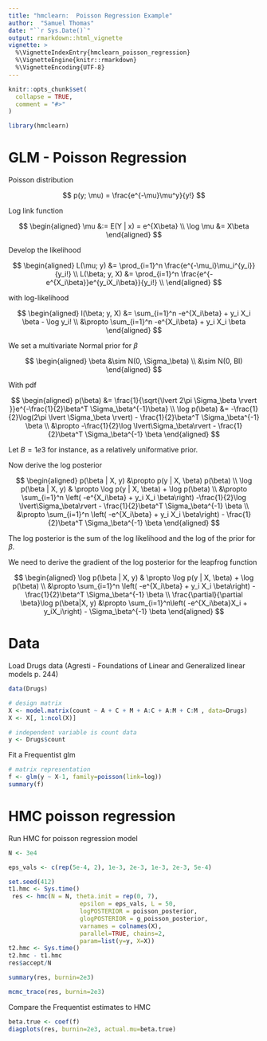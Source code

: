 ```yaml
---
title: "hmclearn:  Poisson Regression Example"
author:  "Samuel Thomas"
date: "``r Sys.Date()`"
output: rmarkdown::html_vignette
vignette: >
  %\VignetteIndexEntry{hmclearn_poisson_regression}
  %\VignetteEngine{knitr::rmarkdown}
  %\VignetteEncoding{UTF-8}
---
```


```r
knitr::opts_chunk$set(
  collapse = TRUE,
  comment = "#>"
)
```

```r
library(hmclearn)
```

# GLM - Poisson Regression

Poisson distribution

$$
p(y; \mu) = \frac{e^{-\mu}\mu^y}{y!}
$$

Log link function

$$
\begin{aligned}
\mu &:= E(Y | x) = e^{X\beta} \\
\log \mu &= X\beta
\end{aligned}
$$

Develop the likelihood

$$
\begin{aligned}
L(\mu; y) &= \prod_{i=1}^n \frac{e^{-\mu_i}\mu_i^{y_i}}{y_i!} \\
L(\beta; y, X) &= \prod_{i=1}^n \frac{e^{-e^{X_i\beta}}e^{y_iX_i\beta}}{y_i!} \\
\end{aligned}
$$

with log-likelihood

$$
\begin{aligned}
l(\beta; y, X) &= \sum_{i=1}^n -e^{X_i\beta} + y_i X_i \beta - \log y_i! \\
&\propto \sum_{i=1}^n -e^{X_i\beta} + y_i X_i \beta
\end{aligned}
$$

We set a multivariate Normal prior for $\beta$

$$
\begin{aligned}
\beta &\sim N(0, \Sigma_\beta) \\
&\sim N(0, BI)
\end{aligned}
$$


With pdf

$$
\begin{aligned}
p(\beta) &= \frac{1}{\sqrt{\lvert 2\pi \Sigma_\beta \rvert }}e^{-\frac{1}{2}\beta^T \Sigma_\beta^{-1}\beta} \\
\log p(\beta) &= -\frac{1}{2}\log(2\pi \lvert \Sigma_\beta \rvert) - \frac{1}{2}\beta^T \Sigma_\beta^{-1} \beta \\
&\propto -\frac{1}{2}\log \lvert\Sigma_\beta\rvert - \frac{1}{2}\beta^T \Sigma_\beta^{-1} \beta
\end{aligned}
$$

Let $B = 1e3$ for instance, as a relatively uniformative prior.

Now derive the log posterior

$$
\begin{aligned}
p(\beta | X, y) &\propto p(y | X, \beta)  p(\beta) \\
\log p(\beta | X, y) & \propto \log p(y | X, \beta) + \log p(\beta) \\
&\propto \sum_{i=1}^n \left( -e^{X_i\beta} + y_i X_i \beta\right) -\frac{1}{2}\log \lvert\Sigma_\beta\rvert - \frac{1}{2}\beta^T \Sigma_\beta^{-1} \beta \\
&\propto \sum_{i=1}^n \left( -e^{X_i\beta} + y_i X_i \beta\right) - \frac{1}{2}\beta^T \Sigma_\beta^{-1} \beta
\end{aligned}
$$

The log posterior is the sum of the log likelihood and the log of the prior for $\beta$.  

We need to derive the gradient of the log posterior for the leapfrog function

$$
\begin{aligned}
\log p(\beta | X, y) & \propto \log p(y | X, \beta) + \log p(\beta) \\
&\propto \sum_{i=1}^n \left( -e^{X_i\beta} + y_i X_i \beta\right) - \frac{1}{2}\beta^T \Sigma_\beta^{-1} \beta \\
\frac{\partial}{\partial \beta}\log p(\beta|X, y) &\propto \sum_{i=1}^n\left( -e^{X_i\beta}X_i + y_iX_i\right) - \Sigma_\beta^{-1} \beta
\end{aligned}
$$

# Data

Load Drugs data (Agresti - Foundations of Linear and Generalized linear models p. 244)

```r
data(Drugs)

# design matrix
X <- model.matrix(count ~ A + C + M + A:C + A:M + C:M , data=Drugs)
X <- X[, 1:ncol(X)]

# independent variable is count data
y <- Drugs$count


```


Fit a Frequentist glm

```r
# matrix representation
f <- glm(y ~ X-1, family=poisson(link=log))
summary(f)

```

# HMC poisson regression

Run HMC for poisson regression model

```r
N <- 3e4

eps_vals <- c(rep(5e-4, 2), 1e-3, 2e-3, 1e-3, 2e-3, 5e-4)

set.seed(412)
t1.hmc <- Sys.time()
 res <- hmc(N = N, theta.init = rep(0, 7), 
                    epsilon = eps_vals, L = 50, 
                    logPOSTERIOR = poisson_posterior,
                    glogPOSTERIOR = g_poisson_posterior, 
                    varnames = colnames(X), 
                    parallel=TRUE, chains=2,
                    param=list(y=y, X=X)) 
t2.hmc <- Sys.time()
t2.hmc - t1.hmc
res$accept/N
```

```r
summary(res, burnin=2e3)
```

```r
mcmc_trace(res, burnin=2e3)
```

Compare the Frequentist estimates to HMC

```r
beta.true <- coef(f)
diagplots(res, burnin=2e3, actual.mu=beta.true)
```


